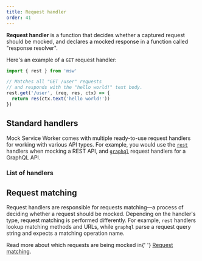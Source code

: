 ```yaml
---
title: Request handler
order: 41
---
```


**Request handler** is a function that decides whether a captured request should be mocked, and declares a mocked response in a function called "response resolver".

Here's an example of a `GET` request handler:

```js showLineNumbers
import { rest } from 'msw'

// Matches all "GET /user" requests
// and responds with the "hello world!" text body.
rest.get('/user', (req, res, ctx) => {
  return res(ctx.text('hello world!'))
})
```

## Standard handlers

Mock Service Worker comes with multiple ready-to-use request handlers for working with various API types. For example, you would use the [`rest`](/docs/api/rest) handlers when mocking a REST API, and [`graphql`](/docs/api/graphql) request handlers for a GraphQL API.

### List of handlers

<PageLink title="rest" url="/docs/api/rest" />
<PageLink title="graphql" url="/docs/api/graphql" />

## Request matching

Request handlers are responsible for requests matching—a process of deciding whether a request should be mocked. Depending on the handler's type, request matching is performed differently. For example, `rest` handlers lookup matching methods and URLs, while `graphql` parse a request query string and expects a matching operation name.

<Hint>
  Read more about which requests are being mocked in{' '}
  <a href="/docs/basics/request-matching">Request matching</a>.
</Hint>
